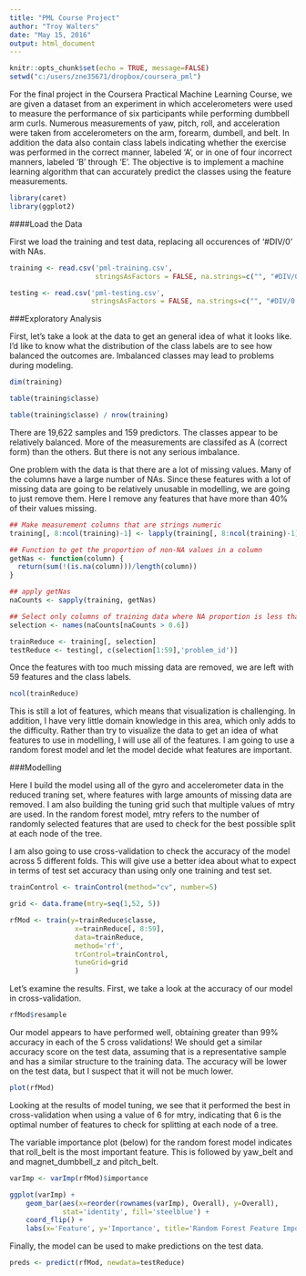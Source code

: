 ```yaml
---
title: "PML Course Project"
author: "Troy Walters"
date: "May 15, 2016"
output: html_document
---
```


```r
knitr::opts_chunk$set(echo = TRUE, message=FALSE)
setwd("c:/users/zne35671/dropbox/coursera_pml")
```

For the final project in the Coursera Practical Machine Learning Course, we are given a dataset from an experiment in which accelerometers were used to measure the performance of six participants while performing dumbbell arm curls. Numerous measurements of yaw, pitch, roll, and acceleration were taken from accelerometers on the arm, forearm, dumbell, and belt. In addition the data also contain class labels indicating whether the exercise was performed in the correct manner, labeled 'A', or in one of four incorrect manners, labeled 'B' through 'E'. The objective is to implement a machine learning algorithm that can accurately predict the classes using the feature measurements. 

```r
library(caret)
library(ggplot2)
```

####Load the Data

First we load the training and test data, replacing all occurences of '#DIV/0' with NAs. 

```r

training <- read.csv('pml-training.csv',
                     stringsAsFactors = FALSE, na.strings=c("", "#DIV/0!"))

testing <- read.csv('pml-testing.csv',
                    stringsAsFactors = FALSE, na.strings=c("", "#DIV/0!"))
```

###Exploratory Analysis

First, let's take a look at the data to get an general idea of what it looks like. I'd like to know what the distribution of the class labels are to see how balanced the outcomes are. Imbalanced classes may lead to problems during modeling. 

```r
dim(training)

table(training$classe)

table(training$classe) / nrow(training)
```

There are 19,622 samples and 159 predictors. The classes appear to be relatively balanced. More of the measurements are classifed as A (correct form) than the others. But there is not any serious imbalance. 

One problem with the data is that there are a lot of missing values. Many of the columns have a large number of NAs. Since these features with a lot of missing data are going to be relatively unusable in modelling, we are going to just remove them. Here I remove any features that have more than 40% of their values missing. 

```r
## Make measurement columns that are strings numeric
training[, 8:ncol(training)-1] <- lapply(training[, 8:ncol(training)-1], as.numeric)

## Function to get the proportion of non-NA values in a column
getNas <- function(column) {
  return(sum(!(is.na(column)))/length(column))
}

## apply getNas
naCounts <- sapply(training, getNas)

## Select only columns of training data where NA proportion is less than 0.4
selection <- names(naCounts[naCounts > 0.6])

trainReduce <- training[, selection]
testReduce <- testing[, c(selection[1:59],'problem_id')]
```

Once the features with too much missing data are removed, we are left with 59 features and the class labels.

```r
ncol(trainReduce)
```

This is still a lot of features, which means that visualization is challenging. In addition, I have very little domain knowledge in this area, which only adds to the difficulty. Rather than try to visualize the data to get an idea of what features to use in modelling, I will use all of the features. I am going to use a random forest model and let the model decide what features are important. 

###Modelling

Here I build the model using all of the gyro and accelerometer data in the reduced traning set, where features with large amounts of missing data are removed. I am also building the tuning grid such that multiple values of mtry are used. In the random forest model, mtry refers to the number of randomly selected features that are used to check for the best possible split at each node of the tree. 

I am also going to use cross-validation to check the accuracy of the model across 5 different folds. This will give use a better idea about what to expect in terms of test set accuracy than using only one training and test set. 

```r

trainControl <- trainControl(method="cv", number=5)

grid <- data.frame(mtry=seq(1,52, 5))

rfMod <- train(y=trainReduce$classe,
                x=trainReduce[, 8:59],
                data=trainReduce,
                method='rf',
                trControl=trainControl,
                tuneGrid=grid
                )

```

Let's examine the results. First, we take a look at the accuracy of our model in cross-validation.

```r
rfMod$resample
```

Our model appears to have performed well, obtaining greater than 99% accuracy in each of the 5 cross validations! We should get a similar accuracy score on the test data, assuming that is a representative sample and has a similar structure to the training data. The accuracy will be lower on the test data, but I suspect that it will not be much lower. 

```r
plot(rfMod)
```

Looking at the results of model tuning, we see that it performed the best in cross-validation when using a value of 6 for mtry, indicating that 6 is the optimal number of features to check for splitting at each node of a tree. 

The variable importance plot (below) for the random forest model indicates that roll_belt is the most important feature. This is followed by yaw_belt and and magnet_dumbbell_z and pitch_belt. 

```r
varImp <- varImp(rfMod)$importance

ggplot(varImp) + 
    geom_bar(aes(x=reorder(rownames(varImp), Overall), y=Overall), 
             stat='identity', fill='steelblue') +
    coord_flip() +
    labs(x='Feature', y='Importance', title='Random Forest Feature Importance')
```

Finally, the model can be used to make predictions on the test data. 

```r
preds <- predict(rfMod, newdata=testReduce)
```
